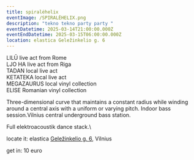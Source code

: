 ```yaml
---
title: spiralėhelix
eventImage: /SPIRALĖHELIX.png
description: "tekno tekno party party "
eventDatetime: 2025-03-14T21:00:00.000Z
eventEndDatetime: 2025-03-15T06:00:00.000Z
location: elastica Geležinkelio g. 6
---
```


LILŪ live act from Rome\
LJO HA live act from Riga\
TADAN local live act\
KETATEKA local live act\
MEGAZAURUS local vinyl collection\
ELISE Romanian vinyl collection

Three-dimensional curve that maintains a constant radius while winding around a central axis with a uniform or varying pitch. Indoor bass session.Vilnius central underground bass station.

Full elektroacoustik dance stack.\\

locate it: elastica [Geležinkelio g. 6](https://www.google.com/maps/place//data=!4m2!3m1!1s0x46dd9572214937e1:0xfdcd7907ac004efd?sa=X&ved=1t:8290&ictx=111), Vilnius

get in: 10 euro
